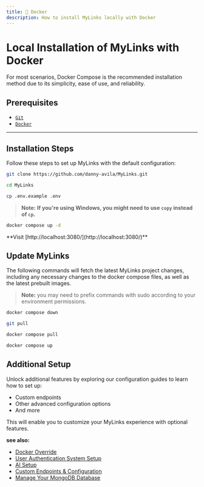 ```yaml
---
title: 🐋 Docker
description: How to install MyLinks locally with Docker
---
```


# Local Installation of MyLinks with Docker

For most scenarios, Docker Compose is the recommended installation method due to its simplicity, ease of use, and reliability.

## Prerequisites

- [`Git`](https://git-scm.com/downloads)
- [`Docker`](https://www.docker.com/products/docker-desktop/)

---

## Installation Steps

Follow these steps to set up MyLinks with the default configuration:

```bash filename="Clone the Repository"
git clone https://github.com/danny-avila/MyLinks.git
```

```bash filename="Navigate to the MyLinks Directory"
cd MyLinks
```

```bash filename="Create a .env File from .env.example"
cp .env.example .env
```

> **Note:** **If you're using Windows, you might need to use `copy` instead of `cp`.**

```sh filename="Start MyLinks"
docker compose up -d
```

<Callout type="success" title="Access MyLinks!" emoji="🎉">
  **Visit [http://localhost:3080/](http://localhost:3080/)**
</Callout>

## Update MyLinks

The following commands will fetch the latest MyLinks project changes, including any necessary changes to the docker compose files, as well as the latest prebuilt images.

> **Note:** you may need to prefix commands with sudo according to your environment permissions.

```bash filename="Stop the running container(s)""
docker compose down
```

```bash filename="Pull latest project changes"
git pull
```

```bash filename="Pull the latest MyLinks image""
docker compose pull
```

```bash filename="Start MyLinks"
docker compose up
```

## Additional Setup

Unlock additional features by exploring our configuration guides to learn how to set up:

- Custom endpoints
- Other advanced configuration options
- And more

This will enable you to customize your MyLinks experience with optional features.

**see also:**
- [Docker Override](/docs/configuration/docker_override)
- [User Authentication System Setup](/docs/configuration/authentication)
- [AI Setup](/docs/configuration/pre_configured_ai)
- [Custom Endpoints & Configuration](/docs/configuration/librechat_yaml)
- [Manage Your MongoDB Database](/blog/2023-11-30_mongoexpress)